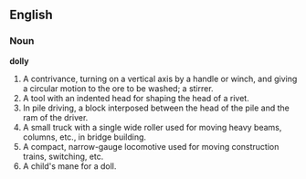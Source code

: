 ==English==

===Noun===

'''dolly'''

#A contrivance, turning on a vertical axis by a handle or winch, and giving a circular motion to the ore to be washed; a stirrer.
#A tool with an indented head for shaping the head of a rivet.
#In pile driving, a block interposed between the head of the pile and the ram of the driver.
#A small truck with a single wide roller used for moving heavy beams, columns, etc., in bridge building.
#A compact, narrow-gauge locomotive used for moving construction trains, switching, etc.
#A child's mane for a doll.